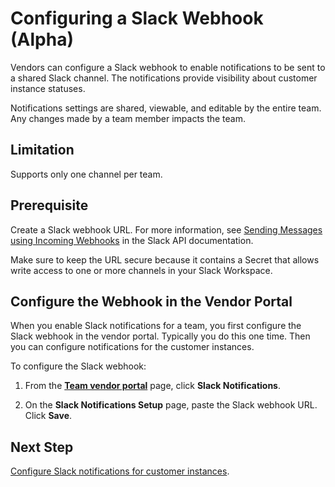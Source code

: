 

# Configuring a Slack Webhook (Alpha)

Vendors can configure a Slack webhook to enable notifications to be sent to a shared Slack channel. The notifications provide visibility about customer instance statuses.

<NotificationsAbout/>

Notifications settings are shared, viewable, and editable by the entire team. Any changes made by a team member impacts the team.

## Limitation

Supports only one channel per team.

## Prerequisite

Create a Slack webhook URL. For more information, see [Sending Messages using Incoming Webhooks](https://api.slack.com/messaging/webhooks) in the Slack API documentation.

Make sure to keep the URL secure because it contains a Secret that allows write access to one or more channels in your Slack Workspace.

## Configure the Webhook in the Vendor Portal

When you enable Slack notifications for a team, you first configure the Slack webhook in the vendor portal. Typically you do this one time. Then you can configure notifications for the customer instances.

To configure the Slack webhook:

1. From the **[Team vendor portal](https://vendor.replicated.com/team/members)** page, click **Slack Notifications**.

1. On the **Slack Notifications Setup** page, paste the Slack webhook URL. Click **Save**.

## Next Step

[Configure Slack notifications for customer instances](instance-notifications-config).
